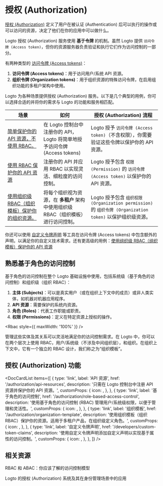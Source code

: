 
# 授权 (Authorization)

[授权 (Authorization)](https://auth.wiki/authorization) 定义了用户在被认证 (Authentication) 后可以执行的操作或可以访问的资源，决定了他们在你的应用中可以做什么。

Logto 授权 (Authorization) 服务使用 **基于令牌** 的机制。虽然 Logto 提供 `访问令牌 (Access token)`，但你的资源服务器负责验证和执行它们作为访问控制的一部分。

有两种类型的 [访问令牌 (Access tokens)](https://auth.wiki/access-token)：

1. **访问令牌 (Access tokens)**：用于访问用户/系统 API 资源。
2. **组织令牌 (Organization tokens)**：用于组织资源的特殊访问令牌，在启用组织功能的多租户架构中使用。

Logto 为各种场景提供授权 (Authorization) 服务。以下是几个典型的用例，你可以选择合适的并将你的需求与 Logto 的功能和服务相匹配。

| 场景                                                                                                                 | 如何                                                                              | 授权 (Authorization) 流程                                                                                 |
| -------------------------------------------------------------------------------------------------------------------- | --------------------------------------------------------------------------------- | --------------------------------------------------------------------------------------------------------- |
| [简单保护你的 API 资源，不使用 RBAC。](/authorization/api-resources/protect-your-api)                                | 在 Logto 控制台中注册你的 API，Logto 将简单地授予访问令牌 (Access tokens)         | Logto 授予 `访问令牌 (Access token)`（不含权限），你需要验证这些令牌以保护你的 API 资源。                 |
| [使用 RBAC 保护你的 API 资源](/authorization/role-based-access-control/protect-api-resources-with-rbac)              | 注册你的 API 并应用 RBAC 以实现灵活、细粒度的访问控制。                           | Logto 授予包含 `权限 (Permission)` 的 `访问令牌 (Access token)` 以保护你的 API 资源。                     |
| [使用组织级 RBAC（组织模板）保护你的组织资源。](/authorization/organization-template/protect-organization-resources) | 将每个组织视为资源，在 **多租户** 架构中使用组织级 RBAC（组织模板）进行访问控制。 | Logto 授予包含 `组织权限 (Organization permission)` 的 `组织令牌 (Organization token)` 以保护组织级资源。 |

你还可以使用 [自定义令牌声明](/developers/custom-token-claims) 等工具在访问令牌 (Access tokens) 中包含额外的声明，以满足你的自定义技术需求。还有更高级的用例：[使用组织级 RBAC（组织模板）保护你的 API 资源](/authorization/organization-template/protect-api-reources)

## 熟悉基于角色的访问控制

基于角色的访问控制在整个 Logto 基础设施中使用，包括系统级（基于角色的访问控制）和组织级（组织 RBAC）：

1. **主体 (Subjects)**：可以是真实用户（或在组织上下文中的成员）或非人类实体，如机器对机器应用程序。
2. **API 资源**：需要保护的系统内资源。
3. **角色 (Roles)**：代表工作职能或职责。
4. **权限 (Permissions)**：定义在特定资源上授权的操作。

<Rbac style={{ maxWidth: '100%' }} />

管理这些实体及其关系可以灵活地满足你的访问控制需求。在 Logto 中，你可以在两个层次上使用 RBAC，用户/系统级（不涉及中间组织层），和组织。在组织上下文中，它有一个独立的 RBAC 设计，我们称之为“组织模板”。

## 授权 (Authorization) 功能

<DocCardList
  items={[
    {
      type: 'link',
      label: 'API 资源',
      href: '/authorization/api-resources',
      description: '只需在 Logto 控制台中注册 API 资源并保护你的 API 资源。',
      customProps: {
        icon: <Api />,
      },
    },
    {
      type: 'link',
      label: '基于角色的访问控制',
      href: '/authorization/role-based-access-control',
      description: '使用基于角色的访问控制 (RBAC) 管理用户/系统级权限，以便于管理和灵活性。',
      customProps: {
        icon: <Role />,
      },
    },
    {
      type: 'link',
      label: '组织模板',
      href: '/authorization/organization-template',
      description: '使用组织模板（组织 RBAC）保护你的资源。适用于多租户产品，在组织级定义角色。',
      customProps: {
        icon: <OrgTemplate />,
      },
    },
    {
      type: 'link',
      label: '自定义令牌声明',
      href: '/developers/custom-token-claims',
      description: '使用自定义令牌声明添加自定义声明以实现基于属性的访问控制。',
      customProps: {
        icon: <Jwt />,
      },
    },
  ]}
/>

## 相关资源

<Url href="https://blog.logto.io/rbac-and-abac">RBAC 和 ABAC：你应该了解的访问控制模型</Url>

<Url href="https://blog.logto.io/logto-authorization-system-and-its-use">
  Logto 的授权 (Authorization) 系统及其在身份管理场景中的应用
</Url>
